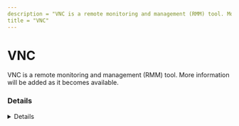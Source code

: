 ```yaml
---
description = "VNC is a remote monitoring and management (RMM) tool. More information will be added as it becomes available."
title = "VNC"
---
```




# VNC

VNC is a remote monitoring and management (RMM) tool. More information will be added as it becomes available.

### Details
<Details author={""}
         category={""}
         created={""}
         website={""}
         lastModified={"2-14-2024"}
         privileges={""}
         free={ false }
         verification={ false }
/>

#### Installation Paths
<Card code={ ["winvnc*.exe", "vncserver.exe", "winwvc.exe", "winvncsc.exe", "vncserverui.exe", "vncviewer.exe", "winvnc.exe"] }/>





### Forensic Artifacts




#### Network Artifacts
<EuiSpacer size="xl"/>
<NetworkArtifactsTable data={ [{"Description": "Known remote domains", "Domains": ["user_managed", "realvnc.com/en/connect/download/vnc"], "Ports": []}] }/>




### Detections
- Detects potential network activity of VNC RMM tool
  - [Sigma Rule](https://github.com/magicsword-io/LOLRMM/blob/main/detections/sigma/vnc_network_sigma.yml)
- Detects potential processes activity of VNC RMM tool
  - [Sigma Rule](https://github.com/magicsword-io/LOLRMM/blob/main/detections/sigma/vnc_processes_sigma.yml)

### References
- [https://realvnc.com/en/connect/download/vnc](https://realvnc.com/en/connect/download/vnc)

